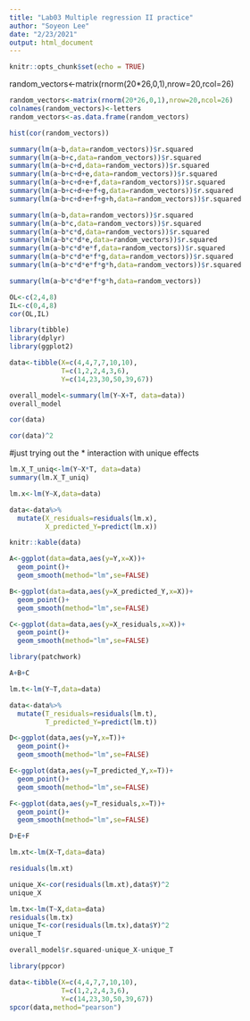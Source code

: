 ```yaml
---
title: "Lab03 Multiple regression II practice"
author: "Soyeon Lee"
date: "2/23/2021"
output: html_document
---
```


```r
knitr::opts_chunk$set(echo = TRUE)
```

random_vectors<-matrix(rnorm(20*26,0,1),nrow=20,rcol=26)
```r
random_vectors<-matrix(rnorm(20*26,0,1),nrow=20,ncol=26)
colnames(random_vectors)<-letters
random_vectors<-as.data.frame(random_vectors)

hist(cor(random_vectors))
```
```r
summary(lm(a~b,data=random_vectors))$r.squared
summary(lm(a~b+c,data=random_vectors))$r.squared
summary(lm(a~b+c+d,data=random_vectors))$r.squared
summary(lm(a~b+c+d+e,data=random_vectors))$r.squared
summary(lm(a~b+c+d+e+f,data=random_vectors))$r.squared
summary(lm(a~b+c+d+e+f+g,data=random_vectors))$r.squared
summary(lm(a~b+c+d+e+f+g+h,data=random_vectors))$r.squared
```
```r
summary(lm(a~b,data=random_vectors))$r.squared
summary(lm(a~b*c,data=random_vectors))$r.squared
summary(lm(a~b*c*d,data=random_vectors))$r.squared
summary(lm(a~b*c*d*e,data=random_vectors))$r.squared
summary(lm(a~b*c*d*e*f,data=random_vectors))$r.squared
summary(lm(a~b*c*d*e*f*g,data=random_vectors))$r.squared
summary(lm(a~b*c*d*e*f*g*h,data=random_vectors))$r.squared
```
```r
summary(lm(a~b*c*d*e*f*g*h,data=random_vectors))
```
```r
OL<-c(2,4,8) 
IL<-c(0,4,8)
cor(OL,IL)
```
```r
library(tibble)
library(dplyr)
library(ggplot2)
```
```r
data<-tibble(X=c(4,4,7,7,10,10),
             T=c(1,2,2,4,3,6),
             Y=c(14,23,30,50,39,67))
```

```r
overall_model<-summary(lm(Y~X+T, data=data))
overall_model
```
```r
cor(data)
```
```r
cor(data)^2
```
#just trying out the * interaction with unique effects
```r
lm.X_T_uniq<-lm(Y~X*T, data=data)
summary(lm.X_T_uniq)

```



```r
lm.x<-lm(Y~X,data=data)

data<-data%>%
  mutate(X_residuals=residuals(lm.x),
         X_predicted_Y=predict(lm.x))

knitr::kable(data)
```
```r
A<-ggplot(data=data,aes(y=Y,x=X))+
  geom_point()+
  geom_smooth(method="lm",se=FALSE)

B<-ggplot(data=data,aes(y=X_predicted_Y,x=X))+
  geom_point()+
  geom_smooth(method="lm",se=FALSE)

C<-ggplot(data=data,aes(y=X_residuals,x=X))+
  geom_point()+
  geom_smooth(method="lm",se=FALSE)

library(patchwork)

A+B+C
```
```r
lm.t<-lm(Y~T,data=data)

data<-data%>%
  mutate(T_residuals=residuals(lm.t),
         T_predicted_Y=predict(lm.t))

D<-ggplot(data,aes(y=Y,x=T))+
  geom_point()+
  geom_smooth(method="lm",se=FALSE)

E<-ggplot(data,aes(y=T_predicted_Y,x=T))+
  geom_point()+
  geom_smooth(method="lm",se=FALSE)

F<-ggplot(data,aes(y=T_residuals,x=T))+
  geom_point()+
  geom_smooth(method="lm",se=FALSE)

D+E+F
```
```r
lm.xt<-lm(X~T,data=data)

residuals(lm.xt)
```
```r
unique_X<-cor(residuals(lm.xt),data$Y)^2
unique_X
```
```r
lm.tx<-lm(T~X,data=data)
residuals(lm.tx)
unique_T<-cor(residuals(lm.tx),data$Y)^2
unique_T
```
```r
overall_model$r.squared-unique_X-unique_T
```

```r
library(ppcor)

data<-tibble(X=c(4,4,7,7,10,10),
             T=c(1,2,2,4,3,6),
             Y=c(14,23,30,50,39,67))
spcor(data,method="pearson")
```

